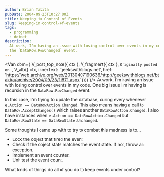 ```yaml
---
author: Brian Takita
pubDate: 2004-09-23T10:27:00Z
title: Keeping in Control of Events
slug: keeping-in-control-of-events
tags:
  - programming
  - dotnet
description:
  At work, I'm having an issue with losing control over events in my code. One big issue I'm having is recursion in
  the `DataRow.RowChanged` event.
---
```


<Van dom={
	V_post_top_note({ ctx },
	V_fragment({ ctx },
		`Originally posted on `,
		V_atb({
			ctx,
			innerText: 'geekswithblogs.net',
			href: 'https://web.archive.org/web/20130407190636/http://geekswithblogs.net/btakita/archive/2004/09/23/11571.aspx'
		})))
}/>
At work, I'm having an issue with losing control over events in my code. One big issue I'm having is recursion in
the `DataRow.RowChanged` event.

In this case, I'm trying to update the database, during every whenever `e.Action == DataRowAction.Changed`. This also
means having a call to `DataRow.AcceptChanges()` which raises another `DataRowAction.Changed`. I also have instances
when `e.Action == DataRowAction.Changed` but `DataRow.RowState == DataRowState.Unchanged`.

Some thoughts I came up with to try to combat this madness is to...

- Lock the object that fired the event
- Check if the object state matches the event state. If not, throw an exception.
- Implement an event counter.
- Unit test the event count.

What kinds of things do all of you do to keep events under control?
